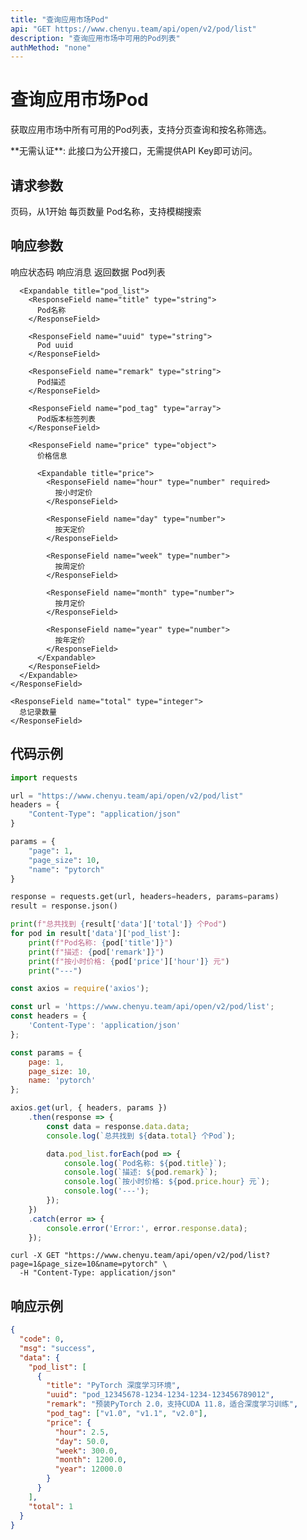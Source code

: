 ```yaml
---
title: "查询应用市场Pod"
api: "GET https://www.chenyu.team/api/open/v2/pod/list"
description: "查询应用市场中可用的Pod列表"
authMethod: "none"
---
```


# 查询应用市场Pod

获取应用市场中所有可用的Pod列表，支持分页查询和按名称筛选。

<Info>
  **无需认证**: 此接口为公开接口，无需提供API Key即可访问。
</Info>

## 请求参数

<ParamField query="page" type="integer" optional>
  页码，从1开始
</ParamField>

<ParamField query="page_size" type="integer" optional>
  每页数量
</ParamField>

<ParamField query="name" type="string" optional>
  Pod名称，支持模糊搜索
</ParamField>

## 响应参数

<ResponseField name="code" type="integer">
  响应状态码
</ResponseField>

<ResponseField name="msg" type="string">
  响应消息
</ResponseField>

<ResponseField name="data" type="object">
  返回数据

  <Expandable title="data">
    <ResponseField name="pod_list" type="array">
      Pod列表

      <Expandable title="pod_list">
        <ResponseField name="title" type="string">
          Pod名称
        </ResponseField>

        <ResponseField name="uuid" type="string">
          Pod uuid
        </ResponseField>

        <ResponseField name="remark" type="string">
          Pod描述
        </ResponseField>

        <ResponseField name="pod_tag" type="array">
          Pod版本标签列表
        </ResponseField>

        <ResponseField name="price" type="object">
          价格信息

          <Expandable title="price">
            <ResponseField name="hour" type="number" required>
              按小时定价
            </ResponseField>

            <ResponseField name="day" type="number">
              按天定价
            </ResponseField>

            <ResponseField name="week" type="number">
              按周定价
            </ResponseField>

            <ResponseField name="month" type="number">
              按月定价
            </ResponseField>

            <ResponseField name="year" type="number">
              按年定价
            </ResponseField>
          </Expandable>
        </ResponseField>
      </Expandable>
    </ResponseField>

    <ResponseField name="total" type="integer">
      总记录数量
    </ResponseField>
  </Expandable>
</ResponseField>

## 代码示例

<CodeGroup>

```python Python
import requests

url = "https://www.chenyu.team/api/open/v2/pod/list"
headers = {
    "Content-Type": "application/json"
}

params = {
    "page": 1,
    "page_size": 10,
    "name": "pytorch"
}

response = requests.get(url, headers=headers, params=params)
result = response.json()

print(f"总共找到 {result['data']['total']} 个Pod")
for pod in result['data']['pod_list']:
    print(f"Pod名称: {pod['title']}")
    print(f"描述: {pod['remark']}")
    print(f"按小时价格: {pod['price']['hour']} 元")
    print("---")
```

```javascript JavaScript
const axios = require('axios');

const url = 'https://www.chenyu.team/api/open/v2/pod/list';
const headers = {
    'Content-Type': 'application/json'
};

const params = {
    page: 1,
    page_size: 10,
    name: 'pytorch'
};

axios.get(url, { headers, params })
    .then(response => {
        const data = response.data.data;
        console.log(`总共找到 ${data.total} 个Pod`);

        data.pod_list.forEach(pod => {
            console.log(`Pod名称: ${pod.title}`);
            console.log(`描述: ${pod.remark}`);
            console.log(`按小时价格: ${pod.price.hour} 元`);
            console.log('---');
        });
    })
    .catch(error => {
        console.error('Error:', error.response.data);
    });
```

```curl cURL
curl -X GET "https://www.chenyu.team/api/open/v2/pod/list?page=1&page_size=10&name=pytorch" \
  -H "Content-Type: application/json"
```

</CodeGroup>

## 响应示例

```json
{
  "code": 0,
  "msg": "success",
  "data": {
    "pod_list": [
      {
        "title": "PyTorch 深度学习环境",
        "uuid": "pod_12345678-1234-1234-1234-123456789012",
        "remark": "预装PyTorch 2.0，支持CUDA 11.8，适合深度学习训练",
        "pod_tag": ["v1.0", "v1.1", "v2.0"],
        "price": {
          "hour": 2.5,
          "day": 50.0,
          "week": 300.0,
          "month": 1200.0,
          "year": 12000.0
        }
      }
    ],
    "total": 1
  }
}
```